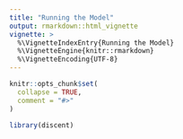 ```yaml
---
title: "Running the Model"
output: rmarkdown::html_vignette
vignette: >
  %\VignetteIndexEntry{Running the Model}
  %\VignetteEngine{knitr::rmarkdown}
  %\VignetteEncoding{UTF-8}
---
```


```r
knitr::opts_chunk$set(
  collapse = TRUE,
  comment = "#>"
)
```

```r
library(discent)
```
